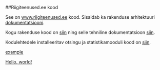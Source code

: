 ##Riigiteenused.ee kood

See on [www.riigiteenused.ee](https://www.riigiteenused.ee/et/user "https://www.riigiteenused.ee/et/user") kood. Sisaldab ka rakenduse arhitektuuri [dokumentatsiooni](https://github.com/MKM-ITAO/riigiteenused_kood/blob/master/Riigiteenusterakendusarhitektuurjatehnilinedokumentatsioon.pdf "https://github.com/MKM-ITAO/riigiteenused_kood/blob/master/Riigiteenusterakendusarhitektuurjatehnilinedokumentatsioon.pdf").

Kogu rakenduse kood on [siin](https://github.com/MKM-ITAO/riigiteenused_kood/tree/master/riigiteenused-profile-0ad4514a641f "https://github.com/MKM-ITAO/riigiteenused_kood/tree/master/riigiteenused-profile-0ad4514a641f") ning selle tehniline dokumentatsioon [siin](https://github.com/MKM-ITAO/riigiteenused_kood/blob/master/Teenuste%20kataloog%20rakenduse%20dokumentatsioon.pdf "https://github.com/MKM-ITAO/riigiteenused_kood/blob/master/Teenuste%20kataloog%20rakenduse%20dokumentatsioon.pdf"). 

Kodulehtedele installeeritav otsingu ja statistikamooduli kood on [siin](https://github.com/MKM-ITAO/riigiteenused_kood/blob/master/riigiteenused_package.zip "https://github.com/MKM-ITAO/riigiteenused_kood/blob/master/riigiteenused_package.zip").

<a href="https://www.riigiteenused.ee/et/user" target="_blank">example</a>

<a href="http://example.com/" target="_blank">Hello, world!</a>